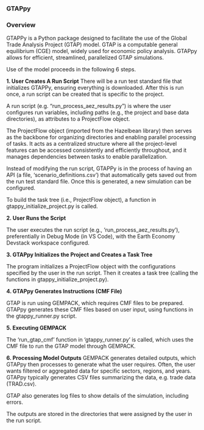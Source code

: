 ### GTAPpy

### Overview

GTAPPy is a Python package designed to facilitate the use of the Global Trade Analysis Project (GTAP) model. GTAP is a computable general equilibrium (CGE) model, widely used for economic policy analysis. GTAPpy allows for efficient, streamlined, parallelized GTAP simulations.

Use of the model proceeds in the following 6 steps.

**1. User Creates A Run Script** There will be a run test standard file that initializes GTAPPy, ensuring everything is downloaded. After this is run once, a run script can be created that is specific to the project.

A run script (e.g. "run_process_aez_results.py") is where the user configures run variables, including paths (e.g., the project and base data directories), as attributes to a ProjectFlow object.

The ProjectFlow object (imported from the Hazelbean library) then serves as the backbone for organizing directories and enabling parallel processing of tasks. It acts as a centralized structure where all the project-level features can be accessed consistently and efficiently throughout, and it manages dependencies between tasks to enable parallelization.

Instead of modifying the run script, GTAPPy is in the process of having an API (a file, 'scenario_definitions.csv') that automatically gets saved out from the run test standard file. Once this is generated, a new simulation can be configured.

To build the task tree (i.e., ProjectFlow object), a function in gtappy_initialize_project.py is called.

**2. User Runs the Script**

The user executes the run script (e.g., 'run_process_aez_results.py'), preferentially in Debug Mode (in VS Code), with the Earth Economy Devstack workspace configured.

**3. GTAPpy Initializes the Project and Creates a Task Tree**

The program initializes a ProjectFlow object with the configurations specified by the user in the run script. Then it creates a task tree (calling the functions in gtappy_initialize_project.py).

**4. GTAPpy Generates Instructions (CMF File)**

GTAP is run using GEMPACK, which requires CMF files to be prepared. GTAPpy generates these CMF files based on user input, using functions in the gtappy_runner.py script.

**5. Executing GEMPACK**

The 'run_gtap_cmf' function in 'gtappy_runner.py' is called, which uses the CMF file to run the GTAP model through GEMPACK.

**6. Processing Model Outputs** GEMPACK generates detailed outputs, which GTAPpy then processes to generate what the user requires. Often, the user wants filtered or aggregated data for specific sectors, regions, and years. GTAPpy typically generates CSV files summarizing the data, e.g. trade data (TRAD.csv).

GTAP also generates log files to show details of the simulation, including errors.

The outputs are stored in the directories that were assigned by the user in the run script.